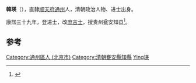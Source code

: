 '''韓瑛'''（{{bd|?||?||catIdx=Han韓瑛}}），直隸[[顺天府|顺天府]][[通州|通州]]人，清朝政治人物、进士出身。

康熙三十九年，登进士，改[[庶吉士|庶吉士]]，授贵州瓮安知县<ref>{{cite news|author=陈泽希|title=清代北京汉人进士考|url=http://szb.bjedu.cn/jysh/2010-10-15/879.html|accessdate=2013-08-25|newspaper=京教纵横|deadurl=yes|archiveurl=https://web.archive.org/web/20130921053444/http://szb.bjedu.cn/jysh/2010-10-15/879.html|archivedate=2013-09-21}}</ref>。

==参考==
{{Reflist}}
{{清朝人物小作品}}
{{康熙三十九年庚辰科殿試金榜}}

{{DEFAULTSORT:Han韓瑛}}
[[Category:通州區人_(北京市)|Category:通州區人 (北京市)]]
[[Category:清朝甕安縣知縣|Category:清朝甕安縣知縣]]
[[Category:韩姓|Ying瑛]]